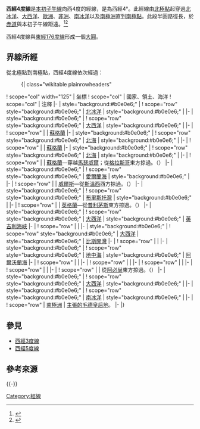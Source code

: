 {{NoteTA
|G1=地名
|G2=Toponym
|G3=UK Places
}}
{{Location map-line|lon=-4}}
{{kml}}
'''西經4度線'''是[[本初子午線|本初子午線]]向西4度的經線，是為西經4°。此經線由[[北極點|北極點]]起穿過[[北冰洋|北冰洋]]、[[大西洋|大西洋]]、[[歐洲|歐洲]]、[[非洲|非洲]]、[[南冰洋|南冰洋]]以及[[南極洲|南極洲]]直到[[南極點|南極點]]。此段半圓路徑長{{convert|20003932|km}}，於[[赤道|赤道]]與本初子午線距{{convert|445|km}}遠。<ref name="noaa">{{cite web
 |language     = en
 |url          = http://www.ngs.noaa.gov/PUBS_LIB/inverse.pdf
 |title        = Direct and Inverse Solutions of Geodesics on the Ellipsoid with application of nested equation
 |author       = T. Vincenty
 |date         = 1975-04
 |accessdate   = 2017-05-17
 |archive-date = 2013-01-28
 |archive-url  = https://www.webcitation.org/6DzvSBPa5?url=http://www.ngs.noaa.gov/PUBS_LIB/inverse.pdf
 |dead-url     = no
}}</ref><ref name="latlon">{{cite web
 | language = en
 | url = http://www.movable-type.co.uk/scripts/latlong-vincenty.html
 | title = Vincenty formula for distance between two Latitude/Longitude points
 | website = Movable type scripts
 | accessdate = 2017-05-17
 | archive-date = 2013-01-28
 | archive-url = https://www.webcitation.org/6DzvScM3g?url=http://www.movable-type.co.uk/scripts/latlong-vincenty.html
 | dead-url = yes
 }}</ref>

西經4度線與[[東經176度線|東經176度線]]形成一個[[大圓|大圓]]。

==界線所經==
從北極點到南極點，西經4度線依次經過：

:{| class="wikitable plainrowheaders"
! scope="col" width="125" | 坐標
! scope="col" | 國家、領土、海洋
! scope="col" | 注釋
|-
| style="background:#b0e0e6;" | {{Coord|90|0|N|4|0|W|type:waterbody|name=Arctic Ocean}}
! scope="row" style="background:#b0e0e6;" | [[北冰洋|北冰洋]]
| style="background:#b0e0e6;" |
|-
| style="background:#b0e0e6;" | {{Coord|81|52|N|4|0|W|type:waterbody|name=Atlantic Ocean}}
! scope="row" style="background:#b0e0e6;" | [[大西洋|大西洋]]
| style="background:#b0e0e6;" |
|-
| {{Coord|58|34|N|4|0|W|type:country|name=United Kingdom}}
! scope="row" | {{UK}}
| [[蘇格蘭|蘇格蘭]]
|-
| style="background:#b0e0e6;" | {{Coord|57|56|N|4|0|W|type:waterbody|name=North Sea}}
! scope="row" style="background:#b0e0e6;" | [[北海_(大西洋)|北海]]
| style="background:#b0e0e6;" | {{le|多諾赫灣|Dornoch Firth}}
|-
| {{Coord|57|50|N|4|0|W|type:country|name=United Kingdom}}
! scope="row" | {{UK}}
| [[蘇格蘭|蘇格蘭]]
|-
| style="background:#b0e0e6;" | {{Coord|57|42|N|4|0|W|type:waterbody|name=North Sea}}
! scope="row" style="background:#b0e0e6;" | [[北海_(大西洋)|北海]]
| style="background:#b0e0e6;" | {{le|默里灣|Moray Firth}}
|-
| {{Coord|57|36|N|4|0|W|type:country|name=United Kingdom}}
! scope="row" | {{UK}}
| [[蘇格蘭|蘇格蘭]]—穿越[[馬瑟威爾|馬瑟威爾]]；從[[格拉斯哥|格拉斯哥]]東方掠過。（{{Coord|55|48|N|4|0|W|type:city|name=Motherwell}}）
|-
| style="background:#b0e0e6;" | {{Coord|54|46|N|4|0|W|type:waterbody|name=Irish Sea}}
! scope="row" style="background:#b0e0e6;" | [[愛爾蘭海|愛爾蘭海]]
| style="background:#b0e0e6;" |
|-
| {{Coord|53|15|N|4|0|W|type:country|name=United Kingdom}}
! scope="row" | {{UK}}
| [[威爾斯|威爾斯]]—從[[斯溫西|斯溫西]]西方掠過。（{{Coord|51|38|N|3|57|W|type:city|name=Swansea}}）
|-
| style="background:#b0e0e6;" | {{Coord|51|54|N|4|0|W|type:waterbody|name=Bristol Channel}}
! scope="row" style="background:#b0e0e6;" | [[布里斯托灣|布里斯托灣]]
| style="background:#b0e0e6;" | 
|-
| {{Coord|51|13|N|4|0|W|type:country|name=United Kingdom}}
! scope="row" | {{UK}}
| [[英格蘭|英格蘭]]—從[[普利茅斯|普利茅斯]]東方掠過。（{{Coord|50|22|N|4|9|W|type:city|name=Plymouth}}）
|-
| style="background:#b0e0e6;" | {{Coord|50|18|N|4|0|W|type:waterbody|name=Atlantic Ocean}}
! scope="row" style="background:#b0e0e6;" | [[大西洋|大西洋]]
| style="background:#b0e0e6;" | [[英吉利海峽|英吉利海峽]]
|-
| {{Coord|48|43|N|4|0|W|type:country|name=France}}
! scope="row" | {{FRA}}
|
|-
| style="background:#b0e0e6;" | {{Coord|47|51|N|4|0|W|type:waterbody|name=Atlantic Ocean}}
! scope="row" style="background:#b0e0e6;" | [[大西洋|大西洋]]
| style="background:#b0e0e6;" | [[比斯開灣|比斯開灣]]
|-
| {{Coord|43|27|N|4|0|W|type:country|name=Spain}}
! scope="row" | {{ESP}}
|
|-
| style="background:#b0e0e6;" | {{Coord|46|45|N|4|0|W|type:waterbody|name=Mediterranean Sea}}
! scope="row" style="background:#b0e0e6;" | [[地中海|地中海]]
| style="background:#b0e0e6;" | [[阿爾沃蘭海|阿爾沃蘭海]]
|-
| {{Coord|35|14|N|4|0|W|type:country|name=Morocco}}
! scope="row" | {{MAR}}
|
|-
| {{Coord|30|51|N|4|0|W|type:country|name=Algeria}}
! scope="row" | {{DZA}}
|
|-
| {{Coord|24|28|N|4|0|W|type:country|name=Mali}}
! scope="row" | {{MLI}}
|
|-
| {{Coord|13|26|N|4|0|W|type:country|name=Burkina Faso}}
! scope="row" | {{BFA}}
|
|-
| {{Coord|9|50|N|4|0|W|type:country|name=Côte d'Ivoire}}
! scope="row" | {{CIV}}
| 從[[阿必尚|阿必尚]]東方掠過。（{{Coord|5|19|N|4|2|W|type:city|name=Abidjan}}）
|-
| style="background:#b0e0e6;" | {{Coord|5|14|N|4|0|W|type:waterbody|name=Atlantic Ocean}}
! scope="row" style="background:#b0e0e6;" | [[大西洋|大西洋]]
| style="background:#b0e0e6;" |
|-
| style="background:#b0e0e6;" | {{Coord|60|0|S|4|0|W|type:waterbody|name=Southern Ocean}}
! scope="row" style="background:#b0e0e6;" | [[南冰洋|南冰洋]]
| style="background:#b0e0e6;" |
|-
| {{Coord|70|19|S|4|0|W|type:country|name=Antarctica}}
! scope="row" | [[南極洲|南極洲]]
| {{NOR}}[[南極領地|主張的]][[毛德皇后地|毛德皇后地]]。
|-
|}

==參見==
*[[西經3度線|西經3度線]]
*[[西經5度線|西經5度線]]

==參考來源==
{{reflist}}

{{-}}
{{geographical coordinates|state=collapsed}}

[[Category:經線|Category:經線]]